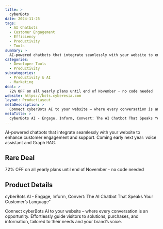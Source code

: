 ```yaml
---
title: >
  cyberBots
date: 2024-11-25
tags:
  - AI Chatbots
  - Customer Engagement
  - Efficiency
  - Productivity
  - Tools
summary: >
  AI-powered chatbots that integrate seamlessly with your website to enhance customer engagement and support. Coming early next year: voice assistant and Graph RAG.
categories:
  - Developer Tools
  - Productivity
subcategories:
  - Productivity & AI
  - Marketing
deal: >
  72% OFF on all yearly plans until end of November - no code needed
website: https://bots.cyberesia.com
layout: ProductLayout
metaDescription: >
  Connect cyberBots AI to your website – where every conversation is an opportunity. Effortlessly guide visitors to solutions, purchases, and information, tailored to their needs and your brand’s voice.
metaTitle: >
  cyberBots AI - Engage, Inform, Convert: The AI Chatbot That Speaks Your Customer’s Language"
---
```

AI-powered chatbots that integrate seamlessly with your website to enhance customer engagement and support. Coming early next year: voice assistant and Graph RAG.

## Rare Deal

72% OFF on all yearly plans until end of November - no code needed

## Product Details

cyberBots AI - Engage, Inform, Convert: The AI Chatbot That Speaks Your Customer’s Language"

Connect cyberBots AI to your website – where every conversation is an opportunity. Effortlessly guide visitors to solutions, purchases, and information, tailored to their needs and your brand’s voice.

